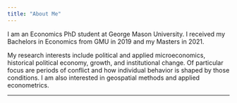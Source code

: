 ```yaml
---
title: "About Me"
---
```


I am an Economics PhD student at George Mason University. I received my Bachelors in Economics from GMU in 2019 and my Masters in 2021.

My research interests include political and applied microeconomics, historical political economy, growth, and institutional change. Of particular focus are periods of conflict and how individual behavior is shaped by those conditions. I am also interested in geospatial methods and applied econometrics. [ ]{.aside}

------------------------------------------------------------------------
